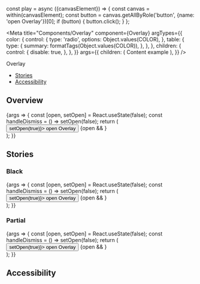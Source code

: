 const play = async ({canvasElement}) => {
  const canvas = within(canvasElement);
  const button = canvas.getAllByRole('button', {name: 'open Overlay'})[0];
  if (button) {
    button.click();
  }
};

<Meta
  title="Components/Overlay"
  component={Overlay}
  argTypes={{
    color: {
      control: {
        type: 'radio',
        options: Object.values(COLOR),
      },
      table: {
        type: {
          summary: formatTags(Object.values(COLOR)),
        },
      },
    },
    children: {
      control: {
        disable: true,
      },
    },
  }}
  args={{
    children: (
      <Flex fullHeight alignItems="center">
        <Box color="white">Content example</Box>
      </Flex>
    ),
  }}
/>

<PageHeader>Overlay</PageHeader>

- [Stories](#stories)
- [Accessibility](#accessibility)

## Overview

<Canvas>
  <Story name="Default" play={play}>
    {args => {
      const [open, setOpen] = React.useState(false);
      const handleDismiss = () => setOpen(false);
      return (
        <div>
          <Button type="solid-indigo" onClick={() => setOpen(true)}>
            open Overlay
          </Button>
          {open && <Overlay {...args} onClick={handleDismiss} />}
        </div>
      );
    }}
  </Story>
</Canvas>

<ArgsTable story="Default" />

## Stories

### Black

<Canvas>
  <Story name="Black" play={play} args={{color: 'black'}}>
    {args => {
      const [open, setOpen] = React.useState(false);
      const handleDismiss = () => setOpen(false);
      return (
        <div>
          <Button type="solid-indigo" onClick={() => setOpen(true)}>
            open Overlay
          </Button>
          {open && <Overlay {...args} onClick={handleDismiss} />}
        </div>
      );
    }}
  </Story>
</Canvas>

### Partial

<Canvas>
  <Story name="Partial" play={play}>
    {args => {
      const [open, setOpen] = React.useState(false);
      const handleDismiss = () => setOpen(false);
      return (
        <div style={{height: 400, width: 400, position: 'relative'}}>
          <Button type="solid-indigo" onClick={() => setOpen(true)}>
            open Overlay
          </Button>
          {open && <Overlay {...args} onClick={handleDismiss} partial />}
        </div>
      );
    }}
  </Story>
</Canvas>

## Accessibility

<OverlayA11y />
